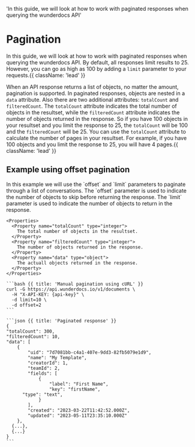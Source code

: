   'In this guide, we will look at how to work with paginated responses when querying the wunderdocs API'

# Pagination

In this guide, we will look at how to work with paginated responses when querying the wunderdocs API. By default, all responses limit results to 25. However, you can go as high as 100 by adding a `limit` parameter to your requests.{{ className: 'lead' }}

When an API response returns a list of objects, no matter the amount, pagination is supported. In paginated responses, objects are nested in a `data` attribute. Also there are two additional attributes: `totalCount` and `filteredCount`. The `totalCount` attribute indicates the total number of objects in the resultset, while the `filteredCount` attribute indicates the number of objects returned in the response. So if you have 100 objects in your resultset and you limit the response to 25, the `totalCount` will be 100 and the `filteredCount` will be 25. You can use the `totalCount` attribute to calculate the number of pages in your resultset. For example, if you have 100 objects and you limit the response to 25, you will have 4 pages.{{ className: 'lead' }}

## Example using offset pagination

<Row>
  <Col>
In this example we will use the `offset` and `limit` parameters to paginate through a list of conversations. The `offset` parameter is used to indicate the number of objects to skip before returning the response. The `limit` parameter is used to indicate the number of objects to return in the response.

    <Properties>
      <Property name="totalCount" type="integer">
        The total number of objects in the resultset.
      </Property>
      <Property name="filteredCount" type="integer">
        The number of objects returned in the response.
      </Property>
      <Property name="data" type="object">
        The actuall objects returned in the response.
      </Property>
    </Properties>

  </Col>
  <Col>

    ```bash {{ title: 'Manual pagination using cURL' }}
    curl -G https://api.wunderdocs.io/v1/documents \
      -H "X-API-KEY: {api-key}" \
      -d limit=10 \
      -d offset=2
    ```

    ```json {{ title: 'Paginated response' }}
    {
    "totalCount": 300,
    "filteredCount": 10,
    "data": [
    	{
    		"uid": "7d7081bb-c4a1-407e-9dd3-82fb5079e1d9",
    		"name": "My Template",
    		"creatorId": 1,
    		"teamId": 2,
    		"fields": [
    			{
    				"label": "First Name",
    				"key": "firstName",
          "type": "text",
    			}
    		],
    		"created": "2023-03-22T11:42:52.000Z",
    		"updated": "2023-05-11T23:35:10.000Z"
    	},
      {...},
      {...}
    }
    ```

  </Col>
</Row>
